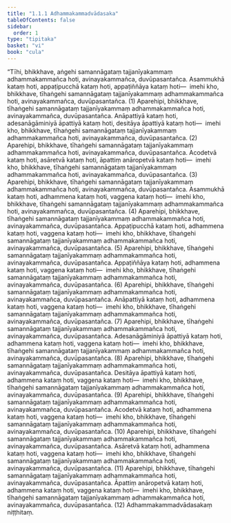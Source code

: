 ```yaml
---
title: "1.1.1 Adhammakammadvādasaka"
tableOfContents: false
sidebar:
  order: 1
type: "tipitaka"
basket: "vi"
book: "cula"
---
```



<DynamicBreadcrumb />

<Division number="4" book="cula" bookNo="4" page="5">

<Paragraph number="10" book="cula">
“Tīhi, bhikkhave, aṅgehi samannāgataṃ tajjanīyakammaṃ adhammakammañca hoti, avinayakammañca, duvūpasantañca. Asammukhā kataṃ hoti, appaṭipucchā kataṃ hoti, appaṭiññāya kataṃ hoti—  imehi kho, bhikkhave, tīhaṅgehi samannāgataṃ tajjanīyakammaṃ adhammakammañca hoti, avinayakammañca, duvūpasantañca. (1)
</Paragraph>

<Paragraph number="11" book="cula">
Aparehipi, bhikkhave, tīhaṅgehi samannāgataṃ tajjanīyakammaṃ adhammakammañca hoti, avinayakammañca, duvūpasantañca. Anāpattiyā kataṃ hoti, adesanāgāminiyā āpattiyā kataṃ hoti, desitāya āpattiyā kataṃ hoti—  imehi kho, bhikkhave, tīhaṅgehi samannāgataṃ tajjanīyakammaṃ adhammakammañca hoti, avinayakammañca, duvūpasantañca. (2)
</Paragraph>

<Paragraph number="12" book="cula">
Aparehipi, bhikkhave, tīhaṅgehi samannāgataṃ tajjanīyakammaṃ adhammakammañca hoti, avinayakammañca, duvūpasantañca. Acodetvā kataṃ hoti, asāretvā kataṃ hoti, āpattiṃ anāropetvā kataṃ hoti—  imehi kho, bhikkhave, tīhaṅgehi samannāgataṃ tajjanīyakammaṃ adhammakammañca hoti, avinayakammañca, duvūpasantañca. (3)
</Paragraph>

<Paragraph number="13" book="cula">
Aparehipi, bhikkhave, tīhaṅgehi samannāgataṃ tajjanīyakammaṃ adhammakammañca hoti, avinayakammañca, duvūpasantañca. Asammukhā kataṃ hoti, adhammena kataṃ hoti, vaggena kataṃ hoti—  imehi kho, bhikkhave, tīhaṅgehi samannāgataṃ tajjanīyakammaṃ adhammakammañca hoti, avinayakammañca, duvūpasantañca. (4)
</Paragraph>

<Paragraph number="14" book="cula">
Aparehipi, bhikkhave, tīhaṅgehi samannāgataṃ tajjanīyakammaṃ adhammakammañca hoti, avinayakammañca, duvūpasantañca. Appaṭipucchā kataṃ hoti, adhammena kataṃ hoti, vaggena kataṃ hoti—  imehi kho, bhikkhave, tīhaṅgehi samannāgataṃ tajjanīyakammaṃ adhammakammañca hoti, avinayakammañca, duvūpasantañca. (5)
</Paragraph>

<Paragraph number="15" book="cula">
Aparehipi, bhikkhave, tīhaṅgehi samannāgataṃ tajjanīyakammaṃ adhammakammañca hoti, avinayakammañca, duvūpasantañca. Appaṭiññāya kataṃ hoti, adhammena kataṃ hoti, vaggena kataṃ hoti—  imehi kho, bhikkhave, tīhaṅgehi samannāgataṃ tajjanīyakammaṃ adhammakammañca hoti, avinayakammañca, duvūpasantañca. (6)
</Paragraph>

<Paragraph number="16" book="cula">
Aparehipi, bhikkhave, tīhaṅgehi samannāgataṃ tajjanīyakammaṃ adhammakammañca hoti, avinayakammañca, duvūpasantañca. Anāpattiyā kataṃ hoti, adhammena kataṃ hoti, vaggena kataṃ hoti—  imehi kho, bhikkhave, tīhaṅgehi samannāgataṃ tajjanīyakammaṃ adhammakammañca hoti, avinayakammañca, duvūpasantañca. (7)
</Paragraph>

<Paragraph number="17" book="cula">
Aparehipi, bhikkhave, tīhaṅgehi samannāgataṃ tajjanīyakammaṃ adhammakammañca hoti, avinayakammañca, duvūpasantañca. Adesanāgāminiyā āpattiyā kataṃ hoti, adhammena kataṃ hoti, vaggena kataṃ hoti—  imehi kho, bhikkhave, tīhaṅgehi samannāgataṃ tajjanīyakammaṃ adhammakammañca hoti, avinayakammañca, duvūpasantañca. (8)
</Paragraph>

<Paragraph number="18" book="cula">
Aparehipi, bhikkhave, tīhaṅgehi samannāgataṃ tajjanīyakammaṃ adhammakammañca hoti, avinayakammañca, duvūpasantañca. Desitāya āpattiyā kataṃ hoti, adhammena kataṃ hoti, vaggena kataṃ hoti—  imehi kho, bhikkhave, tīhaṅgehi samannāgataṃ tajjanīyakammaṃ adhammakammañca hoti, avinayakammañca, duvūpasantañca. (9)
</Paragraph>

<Paragraph number="19" book="cula">
Aparehipi, bhikkhave, tīhaṅgehi samannāgataṃ tajjanīyakammaṃ adhammakammañca hoti, avinayakammañca, duvūpasantañca. Acodetvā kataṃ hoti, adhammena kataṃ hoti, vaggena kataṃ hoti—  imehi kho, bhikkhave, tīhaṅgehi samannāgataṃ tajjanīyakammaṃ adhammakammañca hoti, avinayakammañca, duvūpasantañca. (10)
</Paragraph>

<Paragraph number="20" book="cula">
Aparehipi, bhikkhave, tīhaṅgehi samannāgataṃ tajjanīyakammaṃ adhammakammañca hoti, avinayakammañca, duvūpasantañca. Asāretvā kataṃ hoti, adhammena kataṃ hoti, vaggena kataṃ hoti—  imehi kho, bhikkhave, tīhaṅgehi samannāgataṃ tajjanīyakammaṃ adhammakammañca hoti, avinayakammañca, duvūpasantañca. (11)
</Paragraph>

<Paragraph number="21" book="cula">
Aparehipi, bhikkhave, tīhaṅgehi samannāgataṃ tajjanīyakammaṃ adhammakammañca hoti, avinayakammañca, duvūpasantañca. Āpattiṃ anāropetvā kataṃ hoti, adhammena kataṃ hoti, vaggena kataṃ hoti—  imehi kho, bhikkhave, tīhaṅgehi samannāgataṃ tajjanīyakammaṃ adhammakammañca hoti, avinayakammañca, duvūpasantañca. (12)

</Paragraph>
</Division>

<Paragraph number="22" type="center" book="cula">
Adhammakammadvādasakaṃ niṭṭhitaṃ.
</Paragraph>